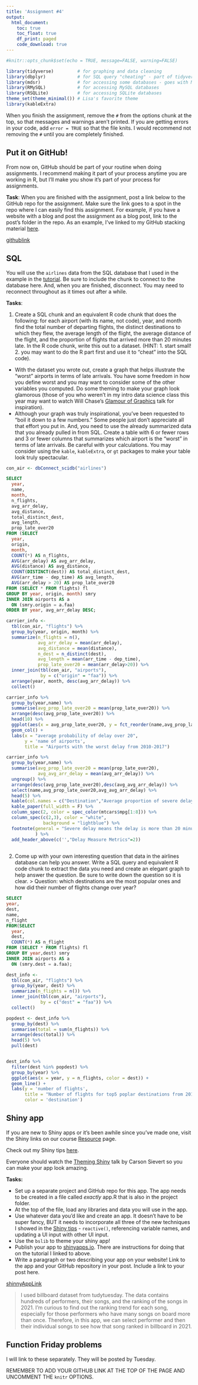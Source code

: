 ```yaml
---
title: 'Assignment #4'
output: 
  html_document:
    toc: true
    toc_float: true
    df_print: paged
    code_download: true
---
```


```r
#knitr::opts_chunk$set(echo = TRUE, message=FALSE, warning=FALSE)
```

```r
library(tidyverse)         # for graphing and data cleaning
library(dbplyr)            # for SQL query "cheating" - part of tidyverse but needs to be loaded separately
library(mdsr)              # for accessing some databases - goes with Modern Data Science with R textbook
library(RMySQL)            # for accessing MySQL databases
library(RSQLite)           # for accessing SQLite databases
theme_set(theme_minimal()) # Lisa's favorite theme
library(kableExtra)
```

When you finish the assignment, remove the `#` from the options chunk at the top, so that messages and warnings aren't printed. If you are getting errors in your code, add `error = TRUE` so that the file knits. I would recommend not removing the `#` until you are completely finished.

## Put it on GitHub!        

From now on, GitHub should be part of your routine when doing assignments. I recommend making it part of your process anytime you are working in R, but I'll make you show it's part of your process for assignments.

**Task**: When you are finished with the assignment, post a link below to the GitHub repo for the assignment. Make sure the link goes to a spot in the repo where I can easily find this assignment. For example, if you have a website with a blog and post the assignment as a blog post, link to the post's folder in the repo. As an example, I've linked to my GitHub stacking material [here](https://github.com/llendway/ads_website/tree/master/_posts/2021-03-22-stacking).

[githublink](https://github.com/RitaLiu6/Stat456_Assignment4)

## SQL

You will use the `airlines` data from the SQL database that I used in the example in the [tutorial](https://advanced-ds-in-r.netlify.app/posts/2021-03-29-sqlinr/). Be sure to include the chunk to connect to the database here. And, when you are finished, disconnect. You may need to reconnect throughout as it times out after a while.

**Tasks**:

1. Create a SQL chunk and an equivalent R code chunk that does the following: for each airport (with its name, not code), year, and month find the total number of departing flights, the distinct destinations to which they flew, the average length of the flight, the average distance of the flight, and the proportion of flights that arrived more than 20 minutes late. In the R code chunk, write this out to a dataset. (HINT: 1. start small! 2. you may want to do the R part first and use it to "cheat" into the SQL code).  
  - With the dataset you wrote out, create a graph that helps illustrate the "worst" airports in terms of late arrivals. You have some freedom in how you define worst and you may want to consider some of the other variables you computed. Do some theming to make your graph look glamorous (those of you who weren't in my intro data science class this year may want to watch Will Chase's [Glamour of Graphics](https://www.youtube.com/watch?v=h5cTacaWE6I) talk for inspiration).  
  - Although your graph was truly inspirational, you've been requested to "boil it down to a few numbers." Some people just don't appreciate all that effort you put in. And, you need to use the already summarized data that you already pulled in from SQL. Create a table with 6 or fewer rows and 3 or fewer columns that summarizes which airport is the "worst" in terms of late arrivals. Be careful with your calculations. You may consider using the `kable`, `kableExtra`, or `gt` packages to make your table look truly spectacular.
```r
con_air <- dbConnect_scidb("airlines")
```

```sql
SELECT 
  year,
  name,
  month, 
  n_flights,
  avg_arr_delay,
  avg_distance,
  total_distinct_dest,
  avg_length,
  prop_late_over20
FROM (SELECT 
  year,
  origin, 
  month,
  COUNT(*) AS n_flights, 
  AVG(arr_delay) AS avg_arr_delay, 
  AVG(distance) AS avg_distance,
  COUNT(DISTINCT(dest)) AS total_distinct_dest,
  AVG(arr_time - dep_time) AS avg_length,
  AVG(arr_delay > 20) AS prop_late_over20
FROM (SELECT * FROM flights) fl
GROUP BY year, origin, month) smry
INNER JOIN airports AS a 
  ON (smry.origin = a.faa)
ORDER BY year, avg_arr_delay DESC;
```
```r
carrier_info <-
  tbl(con_air, "flights") %>% 
  group_by(year, origin, month) %>% 
  summarize(n_flights = n(),
            avg_arr_delay = mean(arr_delay),
            avg_distance = mean(distance),
            n_dest = n_distinct(dest),
            avg_length = mean(arr_time - dep_time),
            prop_late_over20 = mean(arr_delay>20)) %>% 
  inner_join(tbl(con_air, "airports"), 
             by = c("origin" = "faa")) %>% 
  arrange(year, month, desc(avg_arr_delay)) %>% 
  collect()
```
```r
carrier_info %>% 
  group_by(year,name) %>% 
  summarise(avg_prop_late_over20 = mean(prop_late_over20)) %>% 
  arrange(desc(avg_prop_late_over20)) %>% 
  head(10) %>% 
  ggplot(aes(x = avg_prop_late_over20, y = fct_reorder(name,avg_prop_late_over20))) + 
  geom_col() + 
  labs(x = "average probability of delay over 20",
       y = 'name of airports',
       title = "Airports with the worst delay from 2010-2017")
```

```r
carrier_info %>% 
  group_by(year,name) %>% 
  summarise(avg_prop_late_over20 = mean(prop_late_over20),
            avg_avg_arr_delay = mean(avg_arr_delay)) %>% 
  ungroup() %>% 
  arrange(desc(avg_prop_late_over20),desc(avg_avg_arr_delay)) %>% 
  select(name,avg_prop_late_over20,avg_avg_arr_delay) %>% 
  head(5) %>% 
  kable(col.names = c("Destination","Average proportion of severe delay","Average delay time")) %>% 
  kable_paper(full_width = F) %>%
  column_spec(2, color = spec_color(mtcars$mpg[1:8])) %>%  
  column_spec(c(2,3), color = "white",
              background = "lightblue") %>%
  footnote(general = "Severe delay means the delay is more than 20 minutes"
           ) %>% 
  add_header_above(c('',"Delay Measure Metrics"=2))
  
```
  
2. Come up with your own interesting question that data in the airlines database can help you answer. Write a SQL query and equivalent R code chunk to extract the data you need and create an elegant graph to help answer the question. Be sure to write down the question so it is clear. 
> Question: which destinations are the most popular ones and how did their number of flights change over year? 

```sql
SELECT
year,
dest,
name,
n_flight
FROM(SELECT 
  year, 
  dest,
  COUNT(*) AS n_flight
FROM (SELECT * FROM flights) fl 
GROUP BY year,dest) smry 
INNER JOIN airports AS a 
  ON (smry.dest = a.faa);
```
```r
dest_info <-
  tbl(con_air, "flights") %>% 
  group_by(year, dest) %>% 
  summarize(n_flights = n()) %>% 
  inner_join(tbl(con_air, "airports"), 
             by = c("dest" = "faa")) %>% 
  collect()
```
```r
popdest <- dest_info %>%
  group_by(dest) %>%
  summarise(total = sum(n_flights)) %>% 
  arrange(desc(total)) %>% 
  head(5) %>%
  pull(dest)


dest_info %>%
  filter(dest %in% popdest) %>% 
  group_by(year) %>%  
  ggplot(aes(x = year, y = n_flights, color = dest)) +
  geom_line() + 
  labs(y = 'number of flights',
       title = "Number of flights for top5 poplar destinations from 2010-2017",
       color = 'destination')
```

## Shiny app

If you are new to Shiny apps or it's been awhile since you've made one, visit the Shiny links on our course [Resource](https://advanced-ds-in-r.netlify.app/resources.html) page. 

Check out my Shiny tips [here](https://github.com/llendway/shiny_tips). 

Everyone should watch the [Theming Shiny](https://youtu.be/b9WWNO4P2nY) talk by Carson Sievert so you can make your app look amazing.

**Tasks:**

* Set up a separate project and GitHub repo for this app. The app needs to be created in a file called *exactly* app.R that is also in the project folder.  
* At the top of the file, load any libraries and data you will use in the app.  
* Use whatever data you'd like and create an app. It doesn't have to be super fancy, BUT it needs to incorporate all three of the new techniques I showed in the [Shiny tips](https://github.com/llendway/shiny_tips) - `reactive()`, referencing variable names, and updating a UI input with other UI input. 
* Use the `bslib` to theme your shiny app!  
* Publish your app to [shinyapps.io](https://www.shinyapps.io/). There are instructions for doing that on the tutorial I linked to above.   
* Write a paragraph or two describing your app on your website! Link to the app and your GitHub repository in your post. Include a link to your post here. 

[shinnyAppLink](https://ritaliu6.shinyapps.io/billboard_shinny/)

> I used billboard dataset from tudytuesday. The data contains hundreds of performers, their songs, and the ranking of the songs in 2021. I'm curious to find out the ranking trend for each song, especially for those performers who have many songs on board more than once.  Therefore, in this app, we can select performer and then their individual songs to see how that song ranked in billboard in 2021.  

## Function Friday problems

I will link to these separately. They will be posted by Tuesday.


REMEMBER TO ADD YOUR GITHUB LINK AT THE TOP OF THE PAGE AND UNCOMMENT THE `knitr` OPTIONS.


